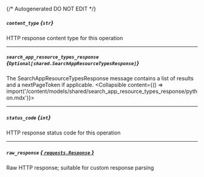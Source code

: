 {/* Autogenerated DO NOT EDIT  */}

##### `content_type` *{`str`}*
HTTP response content type for this operation

---
##### `search_app_resource_types_response` *{`Optional[shared.SearchAppResourceTypesResponse]`}*
The SearchAppResourceTypesResponse message contains a list of results and a nextPageToken if applicable.
<Collapsible content={() => import('/content/models/shared/search_app_resource_types_response/python.mdx')}>
</Collapsible>

---
##### `status_code` *{`int`}*
HTTP response status code for this operation

---
##### `raw_response` [*{ `requests.Response` }*](https://requests.readthedocs.io/en/latest/api/#requests.Response)
Raw HTTP response; suitable for custom response parsing

